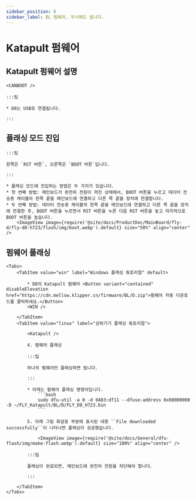 ```yaml
---
sidebar_position: 6
sidebar_label: BL 펌웨어, 무시해도 됩니다.
---
```



# Katapult 펌웨어

## Katapult 펌웨어 설명

    <CANBOOT />

    :::팁

    * D8는 USB로 연결됩니다.

    :::

## 플래싱 모드 진입

    :::팁

    왼쪽은 `RST 버튼`, 오른쪽은 `BOOT 버튼`입니다.

    :::

    * 플래싱 모드에 진입하는 방법은 두 가지가 있습니다.
    * 첫 번째 방법: 메인보드가 완전히 전원이 꺼진 상태에서, BOOT 버튼을 누르고 데이터 전송용 케이블의 한쪽 끝을 메인보드에 연결하고 다른 쪽 끝을 장치에 연결합니다.
    * 두 번째 방법: 데이터 전송용 케이블의 한쪽 끝을 메인보드에 연결하고 다른 쪽 끝을 장치에 연결한 후, BOOT 버튼을 누르면서 RST 버튼을 누른 다음 RST 버튼을 놓고 마지막으로 BOOT 버튼을 놓습니다.
        <ImageView image={require('@site/docs/ProductDoc/MainBoard/fly-d/fly-d8-h723/flash/img/boot.webp').default} size="50%" align="center" />

## 펌웨어 플래싱

    <Tabs>
        <TabItem value="win" label="Windows 플래싱 튜토리얼" default>

            * D8의 Katapult 펌웨어 <Button variant="contained" disableElevation href="https://cdn.mellow.klipper.cn/firmware/BL/D.zip">펌웨어 자동 다운로드를 클릭하세요.</Button>
            <WIN />

        </TabItem>
        <TabItem value="linux" label="상위기기 플래싱 튜토리얼">

            <Katapult />

            4. 펌웨어 플래싱

            :::팁

            하나의 펌웨어만 플래싱하면 됩니다.

            :::

            * 아래는 펌웨어 플래싱 명령어입니다.
                ```bash
                sudo dfu-util -a 0 -d 0483:df11 --dfuse-address 0x08000000 -D ~/FLY_Katapult/BL/D/FLY_D8_H723.bin
                ```

            5. 아래 그림 화살표 부분에 표시된 내용 ``File downloaded successfully``이 나타나면 플래싱이 성공했습니다.

                <ImageView image={require('@site/docs/General/dfu-flash/img/make-flash.webp').default} size="100%" align="center" />

            :::팁

            플래싱이 완료되면, 메인보드에 완전히 전원을 차단해야 합니다.

            :::

        </TabItem>
    </Tabs>